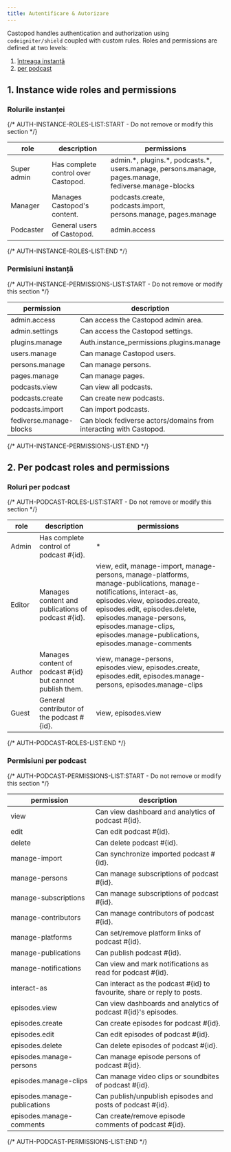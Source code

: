```yaml
---
title: Autentificare & Autorizare
---
```


Castopod handles authentication and authorization using `codeigniter/shield`
coupled with custom rules. Roles and permissions are defined at two levels:

1. [întreaga instanță](#1-instance-wide-roles-and-permissions)
2. [per podcast](#2-per-podcast-roles-and-permissions)

## 1. Instance wide roles and permissions

### Rolurile instanței

{/* AUTH-INSTANCE-ROLES-LIST:START - Do not remove or modify this section */}

| role        | description                         | permissions                                                                                            |
| ----------- | ----------------------------------- | ------------------------------------------------------------------------------------------------------ |
| Super admin | Has complete control over Castopod. | admin.\*, plugins.\*, podcasts.\*, users.manage, persons.manage, pages.manage, fediverse.manage-blocks |
| Manager     | Manages Castopod's content.         | podcasts.create, podcasts.import, persons.manage, pages.manage                                         |
| Podcaster   | General users of Castopod.          | admin.access                                                                                           |

{/* AUTH-INSTANCE-ROLES-LIST:END */}

### Permisiuni instanță

{/* AUTH-INSTANCE-PERMISSIONS-LIST:START - Do not remove or modify this section */}

| permission              | description                                                        |
| ----------------------- | ------------------------------------------------------------------ |
| admin.access            | Can access the Castopod admin area.                                |
| admin.settings          | Can access the Castopod settings.                                  |
| plugins.manage          | Auth.instance_permissions.plugins.manage                           |
| users.manage            | Can manage Castopod users.                                         |
| persons.manage          | Can manage persons.                                                |
| pages.manage            | Can manage pages.                                                  |
| podcasts.view           | Can view all podcasts.                                             |
| podcasts.create         | Can create new podcasts.                                           |
| podcasts.import         | Can import podcasts.                                               |
| fediverse.manage-blocks | Can block fediverse actors/domains from interacting with Castopod. |

{/* AUTH-INSTANCE-PERMISSIONS-LIST:END */}

## 2. Per podcast roles and permissions

### Roluri per podcast

{/* AUTH-PODCAST-ROLES-LIST:START - Do not remove or modify this section */}

| role   | description                                                 | permissions                                                                                                                                                                                                                                                                                 |
| ------ | ----------------------------------------------------------- | ------------------------------------------------------------------------------------------------------------------------------------------------------------------------------------------------------------------------------------------------------------------------------------------- |
| Admin  | Has complete control of podcast #\{id\}.                    | \*                                                                                                                                                                                                                                                                                          |
| Editor | Manages content and publications of podcast #\{id\}.        | view, edit, manage-import, manage-persons, manage-platforms, manage-publications, manage-notifications, interact-as, episodes.view, episodes.create, episodes.edit, episodes.delete, episodes.manage-persons, episodes.manage-clips, episodes.manage-publications, episodes.manage-comments |
| Author | Manages content of podcast #\{id\} but cannot publish them. | view, manage-persons, episodes.view, episodes.create, episodes.edit, episodes.manage-persons, episodes.manage-clips                                                                                                                                                                         |
| Guest  | General contributor of the podcast #\{id\}.                 | view, episodes.view                                                                                                                                                                                                                                                                         |

{/* AUTH-PODCAST-ROLES-LIST:END */}

### Permisiuni per podcast

{/* AUTH-PODCAST-PERMISSIONS-LIST:START - Do not remove or modify this section */}

| permission                   | description                                                                |
| ---------------------------- | -------------------------------------------------------------------------- |
| view                         | Can view dashboard and analytics of podcast #\{id\}.                       |
| edit                         | Can edit podcast #\{id\}.                                                  |
| delete                       | Can delete podcast #\{id\}.                                                |
| manage-import                | Can synchronize imported podcast #\{id\}.                                  |
| manage-persons               | Can manage subscriptions of podcast #\{id\}.                               |
| manage-subscriptions         | Can manage subscriptions of podcast #\{id\}.                               |
| manage-contributors          | Can manage contributors of podcast #\{id\}.                                |
| manage-platforms             | Can set/remove platform links of podcast #\{id\}.                          |
| manage-publications          | Can publish podcast #\{id\}.                                               |
| manage-notifications         | Can view and mark notifications as read for podcast #\{id\}.               |
| interact-as                  | Can interact as the podcast #\{id\} to favourite, share or reply to posts. |
| episodes.view                | Can view dashboards and analytics of podcast #\{id\}'s episodes.           |
| episodes.create              | Can create episodes for podcast #\{id\}.                                   |
| episodes.edit                | Can edit episodes of podcast #\{id\}.                                      |
| episodes.delete              | Can delete episodes of podcast #\{id\}.                                    |
| episodes.manage-persons      | Can manage episode persons of podcast #\{id\}.                             |
| episodes.manage-clips        | Can manage video clips or soundbites of podcast #\{id\}.                   |
| episodes.manage-publications | Can publish/unpublish episodes and posts of podcast #\{id\}.               |
| episodes.manage-comments     | Can create/remove episode comments of podcast #\{id\}.                     |

{/* AUTH-PODCAST-PERMISSIONS-LIST:END */}
